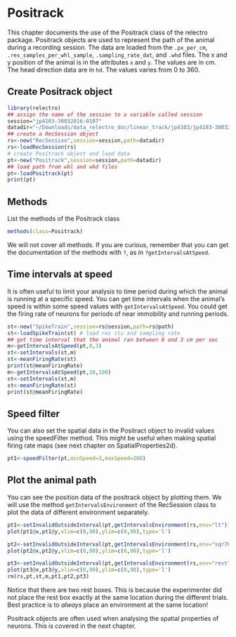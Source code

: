 # Positrack

This chapter documents the use of the Positrack class of the relectro package. 
Positrack objects are used to represent the path of the animal during a recording session. 
The data are loaded from the `.px_per_cm`, `.res_samples_per_whl_sample`, `.sampling_rate_dat`, and `.whd` files. 
The x and y position of the animal is in the attributes `x` and `y`.
The values are in cm.
The head direction data are in `hd`.
The values varies from 0 to 360.

## Create Positrack object 

```r
library(relectro)
## assign the name of the session to a variable called session
session="jp4103-30032016-0107"
datadir="~/Downloads/data_relectro_doc/linear_track/jp4103/jp4103-30032016-0107"
## create a RecSession object
rs<-new("RecSession",session=session,path=datadir)
rs<-loadRecSession(rs)
# create Positrack object and load data
pt<-new("Positrack",session=session,path=datadir)
## load path from whl and whd files
pt<-loadPositrack(pt)
print(pt)
```

## Methods
List the methods of the Positrack class
```R
methods(class=Positrack)
```

We will not cover all methods. If you are curious, remember that you can get the documentation of the methods with `?`, as in `?getIntervalsAtSpeed`.

## Time intervals at speed

It is often useful to limit your analysis to time period during which the animal is running at a specific speed.
You can get time intervals when the animal's speed is within some speed values with `getIntervalsAtSpeed`.
You could get the firing rate of neurons for periods of near immobility and running periods.

```R
st<-new("SpikeTrain",session=rs@session,path=rs@path)
st<-loadSpikeTrain(st) # load res clu and sampling rate
## get time interval that the animal ran between 0 and 3 cm per sec
m<-getIntervalsAtSpeed(pt,0,3)
st<-setIntervals(st,m)
st<-meanFiringRate(st)
print(st@meanFiringRate)
m<-getIntervalsAtSpeed(pt,10,100)
st<-setIntervals(st,m)
st<-meanFiringRate(st)
print(st@meanFiringRate)
```

## Speed filter

You can also set the spatial data in the Positract object to invalid values using the speedFilter method.
This might be useful when making spatial firing rate maps (see next chapter on SpatialProperties2d).
```R
pt1<-speedFilter(pt,minSpeed=3,maxSpeed=200)
```


## Plot the animal path

You can see the position data of the positrack object by plotting them.
We will use the method `getIntervalsEnvironment` of the RecSession class to plot the data of different environment separately.

```R
pt1<-setInvalidOutsideInterval(pt,getIntervalsEnvironment(rs,env="lt"))
plot(pt1@x,pt1@y,xlim=c(0,90),ylim=c(0,90),type='l')

pt2<-setInvalidOutsideInterval(pt,getIntervalsEnvironment(rs,env="sqr70"))
plot(pt2@x,pt2@y,xlim=c(0,90),ylim=c(0,90),type='l')

pt3<-setInvalidOutsideInterval(pt,getIntervalsEnvironment(rs,env="rest"))
plot(pt3@x,pt3@y,xlim=c(0,90),ylim=c(0,90),type='l')
rm(rs,pt,st,m,pt1,pt2,pt3)
```

Notice that there are two rest boxes. This is because the experimenter did not place the rest box exactly at the same location during the different trials. Best practice is to *always* place an environment at the same location! 

Positrack objects are often used when analysing the spatial properties of neurons. This is covered in the next chapter.

